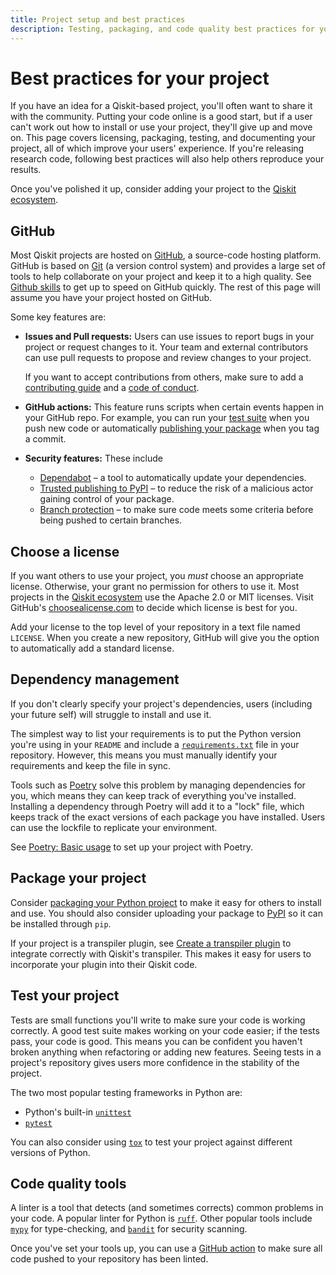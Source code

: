 ```yaml
---
title: Project setup and best practices
description: Testing, packaging, and code quality best practices for your Python project.
---
```


# Best practices for your project

If you have an idea for a Qiskit-based project, you'll often want to share it
with the community. Putting your code online is a good start, but if a user
can't work out how to install or use your project, they'll give up and move on.
This page covers licensing, packaging, testing, and documenting your project,
all of which improve your users' experience. If you're releasing research code,
following best practices will also help others reproduce your results.

Once you've polished it up, consider adding your project to the [Qiskit
ecosystem](https://www.ibm.com/quantum/ecosystem).

## GitHub

Most Qiskit projects are hosted on [GitHub](https://github.com/), a source-code
hosting platform. GitHub is based on [Git](https://git-scm.com/) (a version
control system) and provides a large set of tools to help collaborate on your
project and keep it to a high quality. See [Github
skills](https://skills.github.com/) to get up to speed on GitHub quickly. The
rest of this page will assume you have your project hosted on GitHub.

Some key features are:

* **Issues and Pull requests:** Users can use issues to report bugs in your
  project or request changes to it. Your team and external contributors can use
  pull requests to propose and review changes to your project.

  If you want to accept contributions from others, make sure to add a
  [contributing
  guide](https://docs.github.com/en/communities/setting-up-your-project-for-healthy-contributions/setting-guidelines-for-repository-contributors)
  and a [code of
  conduct](https://docs.github.com/en/communities/setting-up-your-project-for-healthy-contributions/adding-a-code-of-conduct-to-your-project).

* **GitHub actions:** This feature runs scripts when certain events happen in
  your GitHub repo. For example, you can run your [test
  suite](#test-your-project) when you push new code or automatically
  [publishing your package](#publish-to-pypi) when you tag a commit.

* **Security features:** These include
  * [Dependabot](https://docs.github.com/en/code-security/dependabot/dependabot-security-updates/configuring-dependabot-security-updates)
    – a tool to automatically update your dependencies.
  * [Trusted publishing to PyPI](https://docs.pypi.org/trusted-publishers/) –
    to reduce the risk of a malicious actor gaining control of your package.
  * [Branch
    protection](https://docs.github.com/en/repositories/configuring-branches-and-merges-in-your-repository/managing-protected-branches/about-protected-branches)
    – to make sure code meets some criteria before being pushed to certain
    branches.

## Choose a license

If you want others to use your project, you *must* choose an appropriate
license. Otherwise, your grant no permission for others to use it. Most
projects in the [Qiskit ecosystem](https://www.ibm.com/quantum/ecosystem) use
the Apache 2.0 or MIT licenses. Visit GitHub's
[choosealicense.com](https://choosealicense.com) to decide which license is
best for you.

Add your license to the top level of your repository in a text file named
`LICENSE`. When you create a new repository, GitHub will give you the option to
automatically add a standard license.

## Dependency management

If you don't clearly specify your project's dependencies, users (including your
future self) will struggle to install and use it.

The simplest way to list your requirements is to put the Python version you're
using in your `README` and include a
[`requirements.txt`](https://pip.pypa.io/en/stable/reference/requirements-file-format/)
file in your repository. However, this means you must manually identify your
requirements and keep the file in sync.

Tools such as [Poetry](https://python-poetry.org/) solve this problem by
managing dependencies for you, which means they can keep track of everything
you've installed. Installing a dependency through Poetry will add it to a
"lock" file, which keeps track of the exact versions of each package you have
installed. Users can use the lockfile to replicate your environment.

See [Poetry: Basic usage](https://python-poetry.org/docs/basic-usage/) to set
up your project with Poetry.

## Package your project

Consider [packaging your Python
project](https://packaging.python.org/en/latest/tutorials/packaging-projects/)
to make it easy for others to install and use. You should also consider
uploading your package to [PyPI](https://pypi.org/) so it can be installed
through `pip`.

If your project is a transpiler plugin, see [Create a transpiler
plugin](/guides/create-transpiler-plugin) to integrate correctly with Qiskit's
transpiler. This makes it easy for users to incorporate your plugin into their
Qiskit code.

## Test your project

Tests are small functions you'll write to make sure your code is working
correctly. A good test suite makes working on your code easier; if the tests
pass, your code is good. This means you can be confident you haven't broken
anything when refactoring or adding new features. Seeing tests in a project's
repository gives users more confidence in the stability of the project.

The two most popular testing frameworks in Python are:
* Python's built-in [`unittest`](https://docs.python.org/3/library/unittest.html)
* [`pytest`](https://docs.pytest.org/en/stable/)

You can also consider using [`tox`](https://tox.wiki/en/4.18.0/) to test your
project against different versions of Python.

## Code quality tools

A linter is a tool that detects (and sometimes corrects) common problems in
your code. A popular linter for Python is
[`ruff`](https://docs.astral.sh/ruff/). Other popular tools include
[`mypy`](https://www.mypy-lang.org/) for type-checking, and
[`bandit`](https://bandit.readthedocs.io/en/latest/) for security scanning.

Once you've set your tools up, you can use a [GitHub action](#github) to make
sure all code pushed to your repository has been linted.
